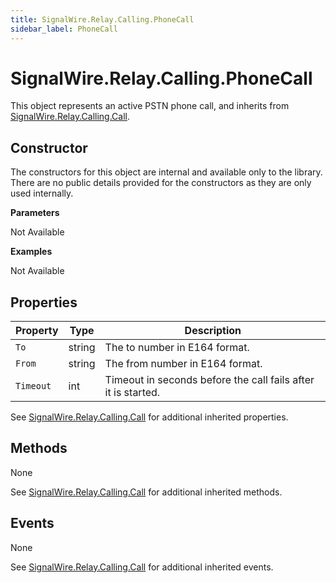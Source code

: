 ```yaml
---
title: SignalWire.Relay.Calling.PhoneCall
sidebar_label: PhoneCall
---
```


[signalwire-relay-calling-call-3]: ./call

# SignalWire.Relay.Calling.PhoneCall

This object represents an active PSTN phone call, and inherits from [SignalWire.Relay.Calling.Call][signalwire-relay-calling-call-3].

## Constructor

The constructors for this object are internal and available only to the library.
There are no public details provided for the constructors as they are only used internally.

**Parameters**

Not Available

**Examples**

Not Available

## Properties

| Property | Type | Description |
| -------- | ---- | ----------- |
| `To` | string | The to number in E164 format. |
| `From` | string | The from number in E164 format. |
| `Timeout` | int | Timeout in seconds before the call fails after it is started. |
 
See [SignalWire.Relay.Calling.Call][signalwire-relay-calling-call-3] for additional inherited properties.

## Methods

None

See [SignalWire.Relay.Calling.Call][signalwire-relay-calling-call-3] for additional inherited methods.

## Events

None

See [SignalWire.Relay.Calling.Call][signalwire-relay-calling-call-3] for additional inherited events.